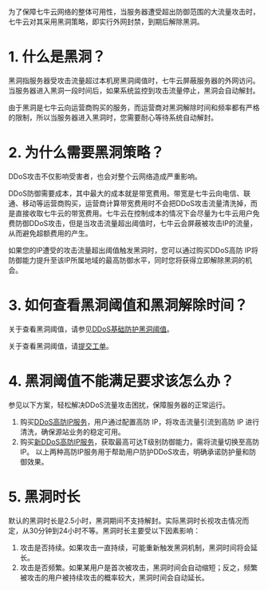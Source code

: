 为了保障七牛云网络的整体可用性，当服务器遭受超出防御范围的大流量攻击时，七牛云对其采用黑洞策略，即实行外网封禁，到期后解除黑洞。

# **1. 什么是黑洞？**
黑洞指服务器受攻击流量超过本机房黑洞阈值时，七牛云屏蔽服务器的外网访问。当服务器进入黑洞一段时间后，如果系统监控到攻击流量停止，黑洞会自动解封。

由于黑洞是七牛云向运营商购买的服务，而运营商对黑洞解除时间和频率都有严格的限制，所以当服务器进入黑洞时，您需要耐心等待系统自动解封。

# **2. 为什么需要黑洞策略？**
DDoS攻击不仅影响受害者，也会对整个云网络造成严重影响。

DDoS防御需要成本，其中最大的成本就是带宽费用。带宽是七牛云向电信、联通、移动等运营商购买，运营商计算带宽费用时不会把DDoS攻击流量清洗掉，而是直接收取七牛云的带宽费用。七牛云在控制成本的情况下会尽量为七牛云用户免费防御DDoS攻击，但是当攻击流量超出阈值时，七牛云会屏蔽被攻击IP的流量，从而避免超额费用的产生。

如果您的IP遭受的攻击流量超出阈值触发黑洞时，您可以通过购买DDoS高防 IP将防御能力提升至该IP所属地域的最高防御水平，同时您将获得立即解除黑洞的机会。

# **3. 如何查看黑洞阈值和黑洞解除时间？**
关于查看黑洞阈值，请参见[DDoS基础防护黑洞阈值](https://developer.qiniu.com/qvm/manual/6945/ddos-based-protective-black-hole-threshold)。

关于查看黑洞阈值，请[提交工单](https://support.qiniu.com/tickets/new/form?category=%E7%BD%91%E7%BB%9C%E5%AE%89%E5%85%A8&space=%E4%BA%91%E4%B8%BB%E6%9C%BA)。


# **4. 黑洞阈值不能满足要求该怎么办？**
参见以下方案，轻松解决DDoS流量攻击困扰，保障服务器的正常运行。
1. 购买[DDoS高防IP服务](https://developer.qiniu.com/qvm/manual/4994/ddos-product-overview)，用户通过配置高防 IP，将攻击流量引流到高防 IP 进行清洗，确保源站业务的稳定可用。
2. 购买[新DDoS高防IP服务](https://developer.qiniu.com/qvm/manual/6098/new-bgp-high-ip)，获取最高可达T级别防御能力，需将流量切换至高防IP。
以上两种高防IP服务用于帮助用户防护DDoS攻击，明确承诺防护量和防御效果。


# **5. 黑洞时长**
默认的黑洞时长是2.5小时，黑洞期间不支持解封。实际黑洞时长视攻击情况而定，从30分钟到24小时不等。黑洞时长主要受以下因素影响：
1. 攻击是否持续。如果攻击一直持续，可能重新触发黑洞机制，黑洞时间将会延长。
2. 攻击是否频繁。如果某用户是首次被攻击，黑洞时间会自动缩短；反之，频繁被攻击的用户被持续攻击的概率较大，黑洞时间会自动延长。